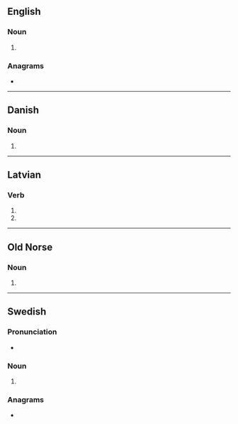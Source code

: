 {{also|bürs|Bürs}}
==English==

===Noun===
{{head|en|noun form}}

# {{plural of|en|bur}}

===Anagrams===
* {{anagrams|en|a=brsu|Brus|brus|rubs|srub|urbs}}

----

==Danish==

===Noun===
{{head|da|noun form|g=n}}

# {{inflection of|da|bur||indef|gen|s}}

----

==Latvian==

===Verb===
{{head|lv|verb form}}

# {{lv-inflection of|burt|3rd|s|fut|ind|v}}
# {{lv-inflection of|burt|3rd|p|fut|ind|v}}

----

==Old Norse==

===Noun===
{{head|non|noun form}}

# {{inflection of|non|burr||gen|s}}

----

==Swedish==

===Pronunciation===
* {{rhymes|sv|ʉːʂ|s=1}}

===Noun===
{{head|sv|noun form}}

# {{sv-noun-form-indef-gen|bur}}

===Anagrams===
* {{anagrams|sv|a=brsu|brus}}